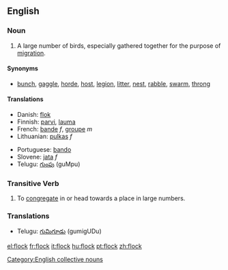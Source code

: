 ==English==

===Noun===
{{en-noun-reg}}

# A large number of birds, especially gathered together for the purpose of [[migration]].

====Synonyms====
*[[bunch]], [[gaggle]], [[horde]], [[host]], [[legion]], [[litter]], [[nest]], [[rabble]], [[swarm]], [[throng]]

====Translations====
{{top}}
*Danish: [[flok]]
*Finnish: [[parvi]], [[lauma]]
*French: [[bande]] ''f'', [[groupe]] ''m''
*Lithuanian: [[pulkas]] ''f''
{{mid}}
*Portuguese: [[bando]]
*Slovene: [[jata]] ''f''
*Telugu: [[గుంపు]] (guMpu)
{{bottom}}

===Transitive Verb===
{{en-infl-reg-consonant|flock||}}

# To [[congregate]] in or head towards a place in large numbers.

===Translations===
*Telugu: [[గుమిగూడు]] (gumigUDu)

[[Category:English collective nouns]]

[[el:flock]]
[[fr:flock]]
[[it:flock]]
[[hu:flock]]
[[pt:flock]]
[[zh:flock]]
